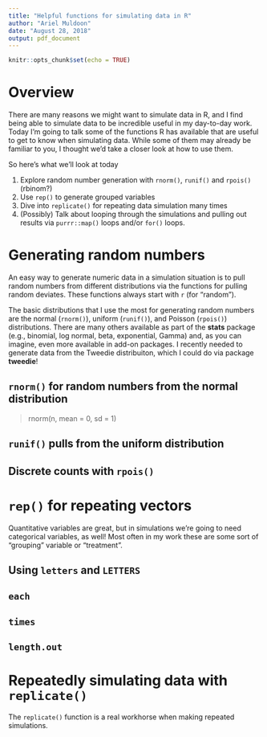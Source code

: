 ```yaml
---
title: "Helpful functions for simulating data in R"
author: "Ariel Muldoon"
date: "August 28, 2018"
output: pdf_document
---
```


```r
knitr::opts_chunk$set(echo = TRUE)
```

# Overview

There are many reasons we might want to simulate data in R, and I find being able to simulate data to be incredible useful in my day-to-day work.  Today I'm going to talk some of the functions R has available that are useful to get to know when simulating data.  While some of them may already be familiar to you, I thought we'd take a closer look at how to use them.

So here's what we'll look at today

1. Explore random number generation with `rnorm()`, `runif()` and `rpois()` (rbinom?)
2. Use `rep()` to generate grouped variables
3. Dive into `replicate()` for repeating data simulation many times
4. (Possibly) Talk about looping through the simulations and pulling out results via `purrr::map()` loops and/or `for()` loops.

# Generating random numbers

An easy way to generate numeric data in a simulation situation is to pull random numbers from different distributions via the functions for pulling random deviates.  These functions always start with `r` (for "random").

The basic distributions that I use the most for generating random numbers are the normal (`rnorm()`), uniform (`runif()`), and Poisson (`rpois()`) distributions.  There are many others available as part of the **stats** package (e.g., binomial, log normal, beta, exponential, Gamma) and, as you can imagine, even more available in add-on packages.  I recently needed to generate data from the Tweedie distribuiton, which I could do via package **tweedie**!  

## `rnorm()` for random numbers from the normal distribution


> rnorm(n, mean = 0, sd = 1)

## `runif()` pulls from the uniform distribution

## Discrete counts with `rpois()`

# `rep()` for repeating vectors

Quantitative variables are great, but in simulations we're going to need categorical variables, as well!  Most often in my work these are some sort of "grouping" variable or "treatment".

## Using `letters` and `LETTERS`

## `each`

## `times`

## `length.out`

# Repeatedly simulating data with `replicate()`

The `replicate()` function is a real workhorse when making repeated simulations.